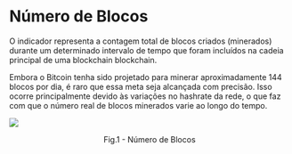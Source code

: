 # Número de Blocos

O indicador representa a contagem total de blocos criados (minerados) durante um determinado intervalo de tempo que foram incluídos na cadeia principal de uma blockchain blockchain.

Embora o Bitcoin tenha sido projetado para minerar aproximadamente 144 blocos por dia, é raro que essa meta seja alcançada com precisão. Isso ocorre principalmente devido às variações no hashrate da rede, o que faz com que o número real de blocos minerados varie ao longo do tempo.

![](../../imgs/oc_blockcnt.jpg)

<figcaption align="center" style={{ fontSize: "12px", color: "#B0B0B0 " }}>
  Fig.1 - Número de Blocos
</figcaption>
